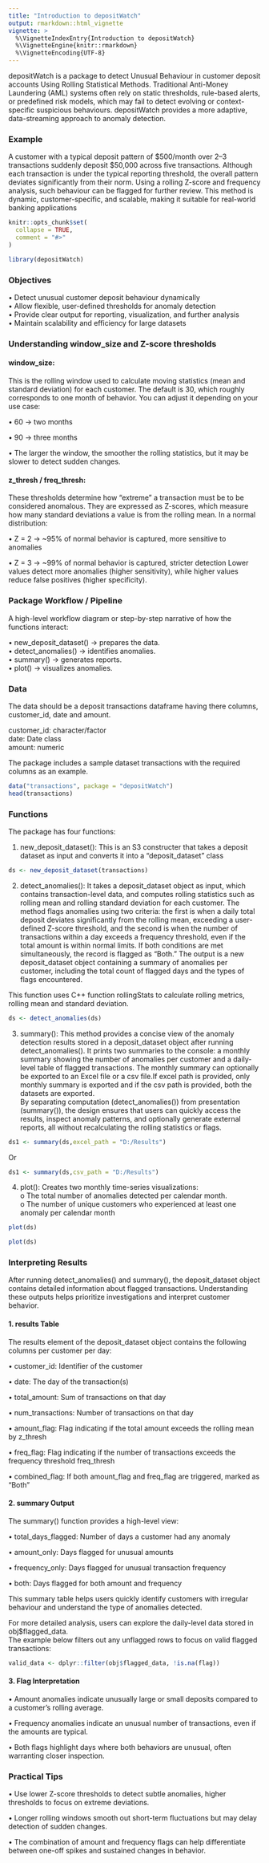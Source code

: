 ```yaml
---
title: "Introduction to depositWatch"
output: rmarkdown::html_vignette
vignette: >
  %\VignetteIndexEntry{Introduction to depositWatch}
  %\VignetteEngine{knitr::rmarkdown}
  %\VignetteEncoding{UTF-8}
---
```


depositWatch is a package to detect Unusual Behaviour in customer deposit accounts Using Rolling Statistical Methods. Traditional Anti-Money Laundering (AML) systems often rely on static thresholds, rule-based alerts, or predefined risk models, which may fail to detect evolving or context-specific suspicious behaviours. depositWatch provides a more adaptive, data-streaming approach to anomaly detection.

### Example
A customer with a typical deposit pattern of $500/month over 2–3 transactions suddenly deposit $50,000 across five transactions. Although each transaction is under the typical reporting threshold, the overall pattern deviates significantly from their norm. Using a rolling Z-score and frequency analysis, such behaviour can be flagged for further review.
This method is dynamic, customer-specific, and scalable, making it suitable for real-world banking applications


```r
knitr::opts_chunk$set(
  collapse = TRUE,
  comment = "#>"
)
```

```r
library(depositWatch)
```
### Objectives
•	Detect unusual customer deposit behaviour dynamically  
•	Allow flexible, user-defined thresholds for anomaly detection  
•	Provide clear output for reporting, visualization, and further analysis  
•	Maintain scalability and efficiency for large datasets

### Understanding window_size and Z-score thresholds
#### window_size: 
This is the rolling window used to calculate moving statistics (mean and standard deviation) for each customer. The default is 30, which roughly corresponds to one month of behavior. You can adjust it depending on your use case:

• 60 → two months  

• 90 → three months  

• The larger the window, the smoother the rolling statistics, but it may be slower to detect sudden changes.  

#### z_thresh / freq_thresh: 
These thresholds determine how “extreme” a transaction must be to be considered anomalous. They are expressed as Z-scores, which measure how many standard deviations a value is from the rolling mean. In a normal distribution:

• Z = 2 → ~95% of normal behavior is captured, more sensitive to anomalies  

• Z = 3 → ~99% of normal behavior is captured, stricter detection
Lower values detect more anomalies (higher sensitivity), while higher values reduce false positives (higher specificity).  


### Package Workflow / Pipeline
A high-level workflow diagram or step-by-step narrative of how the functions interact:

•	new_deposit_dataset() → prepares the data.  
•	detect_anomalies() → identifies anomalies.  
•	summary() → generates reports.  
•	plot() → visualizes anomalies.  


### Data
The data should be a deposit transactions dataframe having there columns, customer_id, date and amount. 

customer_id: character/factor  
date: Date class  
amount: numeric  

The package includes a sample dataset transactions with the required columns as an example.

```r
data("transactions", package = "depositWatch")
head(transactions)
```

### Functions
The package has four functions:

1. new_deposit_dataset(): This is an S3 constructer that takes a deposit dataset as input and converts it into a "deposit_dataset" class

```r
ds <- new_deposit_dataset(transactions)
```


2. detect_anomalies(): It takes a deposit_dataset object as input, which contains transaction-level data, and computes rolling statistics such as rolling mean and rolling standard deviation for each customer. The method flags anomalies using two criteria: the first is when a daily total deposit deviates significantly from the rolling mean, exceeding a user-defined Z-score threshold, and the second is when the number of transactions within a day exceeds a frequency threshold, even if the total amount is within normal limits. If both conditions are met simultaneously, the record is flagged as “Both.” The output is a new deposit_dataset object containing a summary of anomalies per customer, including the total count of flagged days and the types of flags encountered.

This function uses C++ function rollingStats to calculate rolling metrics, rolling mean and standard deviation.

```r
ds <- detect_anomalies(ds)
```

3. summary(): This method provides a concise view of the anomaly detection results stored in a deposit_dataset object after running detect_anomalies(). It prints two summaries to the console: a monthly summary showing the number of anomalies per customer and a daily-level table of flagged transactions. The monthly summary can optionally be exported to an Excel file or a csv file.If excel path is provided, only monthly summary is exported and if the csv path is provided, both the datasets are exported.   
By separating computation (detect_anomalies()) from presentation (summary()), the design ensures that users can quickly access the results, inspect anomaly patterns, and optionally generate external reports, all without recalculating the rolling statistics or flags.

```r
ds1 <- summary(ds,excel_path = "D:/Results")
```
Or
```r
ds1 <- summary(ds,csv_path = "D:/Results")
```
4. plot(): Creates two monthly time-series visualizations:  
o	The total number of anomalies detected per calendar month.  
o	The number of unique customers who experienced at least one anomaly per calendar month


```r
plot(ds)
```

```r
plot(ds)
```



### Interpreting Results
After running detect_anomalies() and summary(), the deposit_dataset object contains detailed information about flagged transactions. Understanding these outputs helps prioritize investigations and interpret customer behavior.

#### 1. results Table
The results element of the deposit_dataset object contains the following columns per customer per day:

•	customer_id: Identifier of the customer  

•	date: The day of the transaction(s)  

•	total_amount: Sum of transactions on that day  

•	num_transactions: Number of transactions on that day  

•	amount_flag: Flag indicating if the total amount exceeds the rolling mean by z_thresh  

•	freq_flag: Flag indicating if the number of transactions exceeds the frequency threshold freq_thresh  

•	combined_flag: If both amount_flag and freq_flag are triggered, marked as "Both"  

#### 2. summary Output

The summary() function provides a high-level view:  

•	total_days_flagged: Number of days a customer had any anomaly  

•	amount_only: Days flagged for unusual amounts  

•	frequency_only: Days flagged for unusual transaction frequency   

•	both: Days flagged for both amount and frequency  

This summary table helps users quickly identify customers with irregular behaviour and understand the type of anomalies detected.  
  
For more detailed analysis, users can explore the daily-level data stored in obj$flagged_data.  
The example below filters out any unflagged rows to focus on valid flagged transactions:  

```r
valid_data <- dplyr::filter(obj$flagged_data, !is.na(flag))
```



#### 3. Flag Interpretation

•	Amount anomalies indicate unusually large or small deposits compared to a customer’s rolling average.  

•	Frequency anomalies indicate an unusual number of transactions, even if the amounts are typical.  

•	Both flags highlight days where both behaviors are unusual, often warranting closer inspection.  

### Practical Tips

•	Use lower Z-score thresholds to detect subtle anomalies, higher thresholds to focus on extreme deviations.  

•	Longer rolling windows smooth out short-term fluctuations but may delay detection of sudden changes.  

•	The combination of amount and frequency flags can help differentiate between one-off spikes and sustained changes in behavior.  

